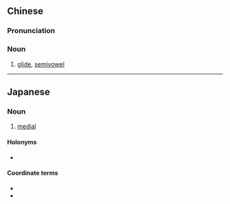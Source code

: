 ==Chinese==
{{zh-forms}}
{{wikipedia|lang=zh}}

===Pronunciation===
{{zh-pron
|m=jièyīn
|c=gaai3 jam1
|cat=n
}}

===Noun===
{{zh-noun}}

# {{lb|zh|phonetics}} [[glide]], [[semivowel]]

----

==Japanese==
{{ja-kanjitab|かい|おん|yomi=on}}

===Noun===
{{ja-noun|かいおん}}

# {{lb|ja|phonetics|sort=かいおん}} [[medial]]

====Holonyms====
* {{l|ja|韻母}}

====Coordinate terms====
* {{l|ja|主母音}}
* {{l|ja|韻尾}}